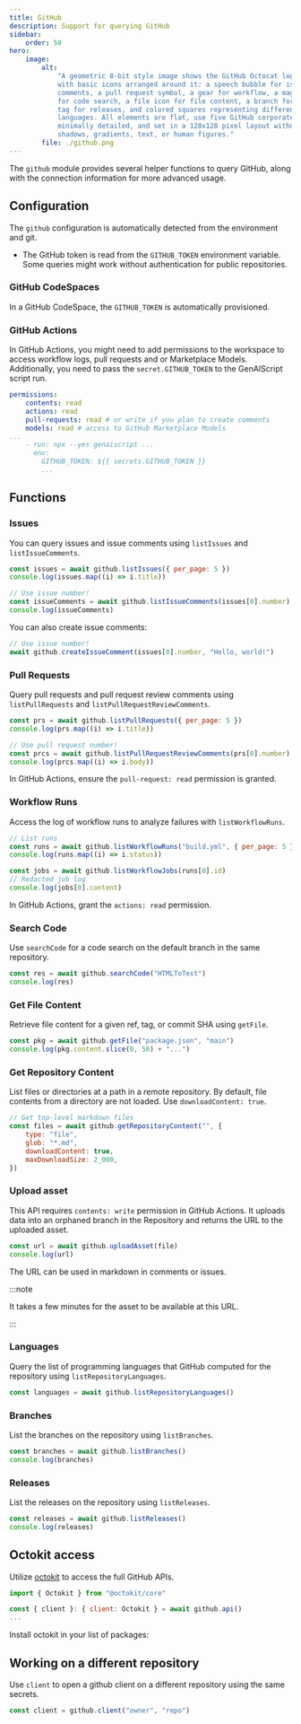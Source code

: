 ```yaml
---
title: GitHub
description: Support for querying GitHub
sidebar:
    order: 50
hero:
    image:
        alt:
            "A geometric 8-bit style image shows the GitHub Octocat logo in the center,
            with basic icons arranged around it: a speech bubble for issues and
            comments, a pull request symbol, a gear for workflow, a magnifying glass
            for code search, a file icon for file content, a branch for branching, a
            tag for releases, and colored squares representing different repository
            languages. All elements are flat, use five GitHub corporate colors, are
            minimally detailed, and set in a 128x128 pixel layout without background,
            shadows, gradients, text, or human figures."
        file: ./github.png
---
```



The `github` module provides several helper functions to query GitHub, along with the connection information for more advanced usage.

## Configuration

The `github` configuration is automatically detected from the environment and git.

- The GitHub token is read from the `GITHUB_TOKEN` environment variable. Some queries might work without authentication for public repositories.

### GitHub CodeSpaces

In a GitHub CodeSpace, the `GITHUB_TOKEN` is automatically provisioned.

### GitHub Actions

In GitHub Actions, you might need to add permissions to the workspace to access workflow logs, pull requests and or Marketplace Models.
Additionally, you need to pass the `secret.GITHUB_TOKEN` to the GenAIScript script run.

```yml title="genai.yml" 'actions: read' 'GITHUB_TOKEN: ${{ secrets.GITHUB_TOKEN }}'
permissions:
    contents: read
    actions: read
    pull-requests: read # or write if you plan to create comments
    models: read # access to GitHub Marketplace Models
...
    - run: npx --yes genaiscript ...
      env:
        GITHUB_TOKEN: ${{ secrets.GITHUB_TOKEN }}
        ...
```

## Functions

### Issues

You can query issues and issue comments using `listIssues` and `listIssueComments`.

```js
const issues = await github.listIssues({ per_page: 5 })
console.log(issues.map((i) => i.title))

// Use issue number!
const issueComments = await github.listIssueComments(issues[0].number)
console.log(issueComments)
```

You can also create issue comments:

```js
// Use issue number!
await github.createIssueComment(issues[0].number, "Hello, world!")
```

### Pull Requests

Query pull requests and pull request review comments using `listPullRequests` and `listPullRequestReviewComments`.

```js
const prs = await github.listPullRequests({ per_page: 5 })
console.log(prs.map((i) => i.title))

// Use pull request number!
const prcs = await github.listPullRequestReviewComments(prs[0].number)
console.log(prcs.map((i) => i.body))
```

In GitHub Actions, ensure the `pull-request: read` permission is granted.

### Workflow Runs

Access the log of workflow runs to analyze failures with `listWorkflowRuns`.

```js
// List runs
const runs = await github.listWorkflowRuns("build.yml", { per_page: 5 })
console.log(runs.map((i) => i.status))

const jobs = await github.listWorkflowJobs(runs[0].id)
// Redacted job log
console.log(jobs[0].content)
```

In GitHub Actions, grant the `actions: read` permission.

### Search Code

Use `searchCode` for a code search on the default branch in the same repository.

```js
const res = await github.searchCode("HTMLToText")
console.log(res)
```

### Get File Content

Retrieve file content for a given ref, tag, or commit SHA using `getFile`.

```js
const pkg = await github.getFile("package.json", "main")
console.log(pkg.content.slice(0, 50) + "...")
```

### Get Repository Content

List files or directories at a path in a remote repository. By default, file contents from a directory are not loaded. Use `downloadContent: true`.

```js
// Get top-level markdown files
const files = await github.getRepositoryContent("", {
    type: "file",
    glob: "*.md",
    downloadContent: true,
    maxDownloadSize: 2_000,
})
```

### Upload asset

This API requires `contents: write` permission in GitHub Actions.
It uploads data into an orphaned branch in the Repository
and returns the URL to the uploaded asset.

```js
const url = await github.uploadAsset(file)
console.log(url)
```

The URL can be used in markdown in comments or issues. 

:::note

It takes a few minutes for the asset to be available at this URL.

:::

### Languages

Query the list of programming languages that GitHub computed for the repository using `listRepositoryLanguages`.

```js
const languages = await github.listRepositoryLanguages()
```

### Branches

List the branches on the repository using `listBranches`.

```js
const branches = await github.listBranches()
console.log(branches)
```

### Releases

List the releases on the repository using `listReleases`.

```js
const releases = await github.listReleases()
console.log(releases)
```

## Octokit access

Utilize [octokit](https://www.npmjs.com/package/octokit) to access the full GitHub APIs.

```js
import { Octokit } from "@octokit/core"

const { client }: { client: Octokit } = await github.api()
...
```

Install octokit in your list of packages:

<PackageManagers pkg="octokit" dev />

## Working on a different repository

Use `client` to open a github client on a different repository using the same secrets.

```js
const client = github.client("owner", "repo")
```
